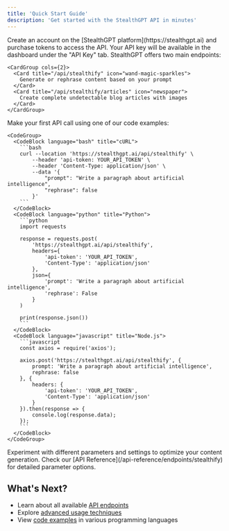 ```yaml
---
title: 'Quick Start Guide'
description: 'Get started with the StealthGPT API in minutes'
---
```


<Steps>
  <Step title="Sign Up and Get API Key">
    Create an account on the [StealthGPT platform](https://stealthgpt.ai) and purchase tokens to access the API. Your API key will be available in the dashboard under the "API Key" tab.
  </Step>

  <Step title="Choose Your Endpoint">
    StealthGPT offers two main endpoints:
    
    <CardGroup cols={2}>
      <Card title="/api/stealthify" icon="wand-magic-sparkles">
        Generate or rephrase content based on your prompt
      </Card>
      <Card title="/api/stealthify/articles" icon="newspaper">
        Create complete undetectable blog articles with images
      </Card>
    </CardGroup>
  </Step>

  <Step title="Send Your First Request">
    Make your first API call using one of our code examples:

    <CodeGroup>
      <CodeBlock language="bash" title="cURL">
        ```bash
        curl --location 'https://stealthgpt.ai/api/stealthify' \
            --header 'api-token: YOUR_API_TOKEN' \
            --header 'Content-Type: application/json' \
            --data '{
                "prompt": "Write a paragraph about artificial intelligence",
                "rephrase": false
            }'
        ```
      </CodeBlock>
      <CodeBlock language="python" title="Python">
        ```python
        import requests

        response = requests.post(
            'https://stealthgpt.ai/api/stealthify',
            headers={
                'api-token': 'YOUR_API_TOKEN',
                'Content-Type': 'application/json'
            },
            json={
                'prompt': 'Write a paragraph about artificial intelligence',
                'rephrase': False
            }
        )

        print(response.json())
        ```
      </CodeBlock>
      <CodeBlock language="javascript" title="Node.js">
        ```javascript
        const axios = require('axios');

        axios.post('https://stealthgpt.ai/api/stealthify', {
            prompt: 'Write a paragraph about artificial intelligence',
            rephrase: false
        }, {
            headers: {
                'api-token': 'YOUR_API_TOKEN',
                'Content-Type': 'application/json'
            }
        }).then(response => {
            console.log(response.data);
        });
        ```
      </CodeBlock>
    </CodeGroup>
  </Step>

  <Step title="Explore and Experiment">
    Experiment with different parameters and settings to optimize your content generation. Check our [API Reference](/api-reference/endpoints/stealthify) for detailed parameter options.
  </Step>
</Steps>

## What's Next?

- Learn about all available [API endpoints](/api-reference/endpoints/stealthify)
- Explore [advanced usage techniques](/api-reference/advanced-usage)
- View [code examples](/api-reference/code-examples) in various programming languages 